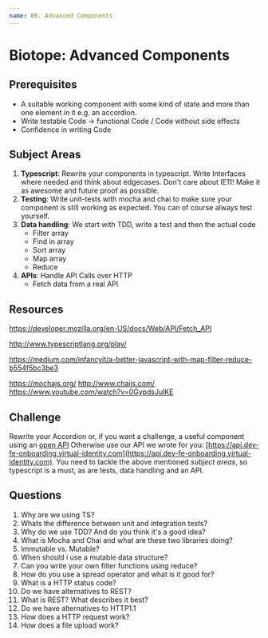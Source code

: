 ```yaml
---
name: 06. Advanced Components
---
```

# Biotope: Advanced Components

## Prerequisites
- A suitable working component with some kind of state and more than one element in it e.g. an accordion.
- Write testable Code → functional Code / Code without side effects
- Confidence in writing Code

## Subject Areas
1. **Typescript**: Rewrite your components in typescript. Write Interfaces where needed and think about edgecases. Don't care about IE11! Make it as awesome and future proof as possible.
2. **Testing**: Write unit-tests with mocha and chai to make sure your component is still working as expected. You can of course always test yourself.
3. **Data handling**: We start with TDD, write a test and then the actual code
    - Filter array
    - Find in array
    - Sort array
    - Map array
    - Reduce
4. **APIs**: Handle API Calls over HTTP
    - Fetch data from a real API

## Resources

https://developer.mozilla.org/en-US/docs/Web/API/Fetch_API

http://www.typescriptlang.org/play/

https://medium.com/infancyit/a-better-javascript-with-map-filter-reduce-b554f5bc3be3

https://mochajs.org/
http://www.chaijs.com/
https://www.youtube.com/watch?v=0GypdsJulKE


## Challenge
Rewrite your Accordion or, if you want a challenge, a useful component using an [open API](https://github.com/toddmotto/public-apis) Otherwise use our API we wrote for you: [https://api.dev-fe-onboarding.virtual-identity.com](https://api.dev-fe-onboarding.virtual-identity.com). You need to tackle the above mentioned *subject areas*, so typescript is a must, as are tests, data handling and an API.


## Questions
1. Why are we using TS?
2. Whats the difference between unit and integration tests?
3. Why do we use TDD? And do you think it's a good idea?
4. What is Mocha and Chai and what are these two libraries doing?
5. Immutable vs. Mutable?
6. When should i use a mutable data structure?
7. Can you write your own filter functions using reduce?
8. How do you use a spread operator and what is it good for?
9. What is a HTTP status code?
10. Do we have alternatives to REST?
11. What is REST? What describes it best?
12. Do we have alternatives to HTTP1.1
13. How does a HTTP request work?
14. How does a file upload work?
